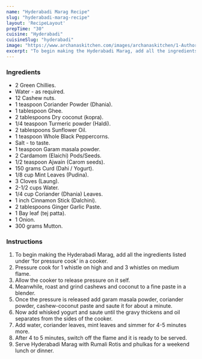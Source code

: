 ---
name: "Hyderabadi Marag Recipe"
slug: "hyderabadi-marag-recipe"
layout: 'RecipeLayout'
prepTime: "30"
cuisine: "Hyderabadi"
cuisineSlug: "hyderabadi"
image: "https://www.archanaskitchen.com/images/archanaskitchen/1-Author/Nusrath_Jahan/Hyderabadi_marag.jpg"
excerpt: "To begin making the Hyderabadi Marag, add all the ingredients listed under ‘for pressure cook’ in a cooker"
---

### Ingredients

- 2 Green Chillies.
- Water - as required.
- 12 Cashew nuts.
- 1 teaspoon Coriander Powder (Dhania).
- 1 tablespoon Ghee.
- 2 tablespoons Dry coconut (kopra).
- 1/4 teaspoon Turmeric powder (Haldi).
- 2 tablespoons Sunflower Oil.
- 1 teaspoon Whole Black Peppercorns.
- Salt - to taste.
- 1 teaspoon Garam masala powder.
- 2 Cardamom (Elaichi) Pods/Seeds.
- 1/2 teaspoon Ajwain (Carom seeds).
- 150 grams Curd (Dahi / Yogurt).
- 1/8 cup Mint Leaves (Pudina).
- 3 Cloves (Laung).
- 2-1/2 cups Water.
- 1/4 cup Coriander (Dhania) Leaves.
- 1 inch Cinnamon Stick (Dalchini).
- 2 tablespoons Ginger Garlic Paste.
- 1 Bay leaf (tej patta).
- 1 Onion.
- 300 grams Mutton.

### Instructions

1. To begin making the Hyderabadi Marag, add all the ingredients listed under ‘for pressure cook’ in a cooker.
1. Pressure cook for 1 whistle on high and and 3 whistles on medium flame.
1. Allow the cooker to release pressure on it self.
1. Meanwhile, roast and grind cashews and coconut to a fine paste in a blender.
1. Once the pressure is released add garam masala powder, coriander powder, cashew-coconut paste and saute it for about a minute.
1. Now add whisked yogurt and saute until the gravy thickens and oil separates from the sides of the cooker.
1. Add water, coriander leaves, mint leaves and simmer for 4-5 minutes more.
1. After 4 to 5 minutes, switch off the flame and it is ready to be served.
1. Serve Hyderabadi Marag with Rumali Rotis and phulkas for a weekend lunch or dinner.

